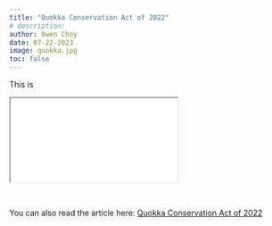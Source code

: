 ```yaml
---
title: "Quokka Conservation Act of 2022"
# description: 
author: Owen Choy
date: 07-22-2023
image: quokka.jpg
toc: false
---
```


This is

<div class="resize">
<iframe src="Quokka Conservation Act of 2022.pdf" class="iframe-style"></iframe>
</div>

<br>

You can also read the article here: [Quokka Conservation Act of 2022](https://doi.org/10.21973/N3DW9D)
